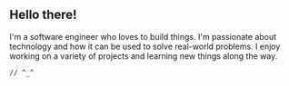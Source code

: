 <Cover
  src="https://cdn.cosmos.so/a1a11bdd-d074-42ae-889e-dcd46f972fa1?format=jpeg"
  alt="Software Engineer"
  caption="Software Engineer"
/>

## Hello there!

I'm a software engineer who loves to build things. I'm passionate about technology and how it can be used to solve real-world problems. I enjoy working on a variety of projects and learning new things along the way.

```shell
// ^_^
```
